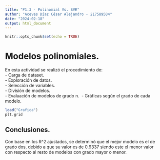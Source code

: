 ```yaml
---
title: "P1.3 - Polinomial Vs. SVR"
author: "Aceves Díaz César Alejandro - 217589504"
date: "2024-02-18"
output: html_document
---
```


```r
knitr::opts_chunk$set(echo = TRUE)
```

# Modelos polinomiales.
En esta actividad se realizó el procedimiento de: <br>
  - Carga de dataset.<br>
  - Exploración de datos. <br>
  - Selección de variables. <br>
  - División de modelos. <br>
  - Evaluación de modelos de grado n. 
  - Gráficas según el grado de cada modelo.
  
```r
load("Grafica")
plt.grid
```

## Conclusiones.
Con base en los R^2 ajustados, se determinó que el mejor modelo es el de grado dos, debido a que su valor es de 0.9337 siendo este el menor valor con respecto al resto de modelos con grado mayor o menor.



